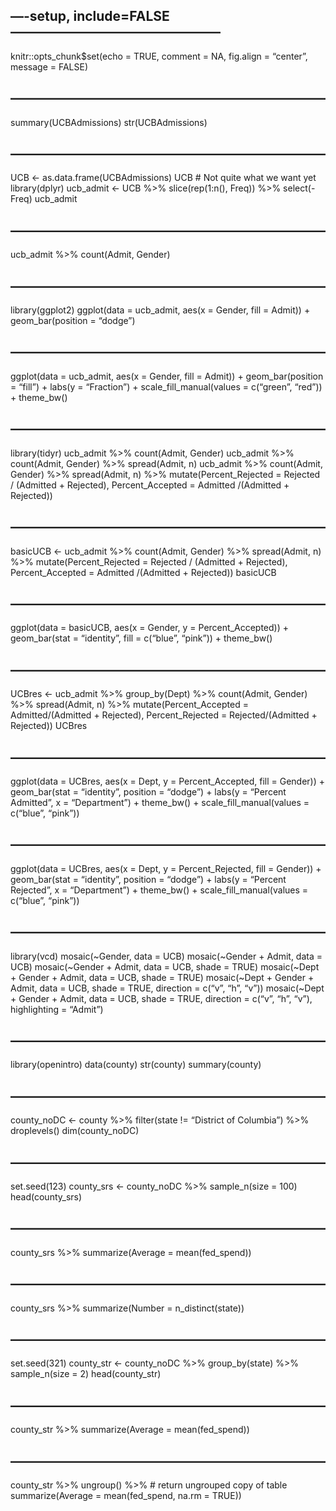 ## ----setup, include=FALSE------------------------------------------------
knitr::opts_chunk$set(echo = TRUE, comment = NA, fig.align = "center", message = FALSE)

## ------------------------------------------------------------------------
summary(UCBAdmissions)
str(UCBAdmissions)

## ------------------------------------------------------------------------
UCB <- as.data.frame(UCBAdmissions)
UCB
# Not quite what we want yet
library(dplyr)
ucb_admit <- UCB %>% 
  slice(rep(1:n(), Freq)) %>% 
  select(-Freq)
ucb_admit

## ------------------------------------------------------------------------
ucb_admit %>%
  count(Admit, Gender)

## ------------------------------------------------------------------------
library(ggplot2)
ggplot(data = ucb_admit, aes(x = Gender, fill = Admit)) + 
  geom_bar(position = "dodge")

## ------------------------------------------------------------------------
ggplot(data = ucb_admit, aes(x = Gender, fill = Admit)) + 
  geom_bar(position = "fill") + 
  labs(y = "Fraction") +
  scale_fill_manual(values = c("green", "red")) + 
  theme_bw()

## ------------------------------------------------------------------------
library(tidyr)
ucb_admit %>%
  count(Admit, Gender) 
ucb_admit %>%
  count(Admit, Gender) %>%
  spread(Admit, n)
ucb_admit %>%
  count(Admit, Gender) %>%
  spread(Admit, n) %>% 
  mutate(Percent_Rejected = Rejected / (Admitted + Rejected),
         Percent_Accepted = Admitted /(Admitted + Rejected))

## ------------------------------------------------------------------------
basicUCB <- ucb_admit %>%
  count(Admit, Gender) %>%
  spread(Admit, n) %>% 
  mutate(Percent_Rejected = Rejected / (Admitted + Rejected),
         Percent_Accepted = Admitted /(Admitted + Rejected))
basicUCB

## ------------------------------------------------------------------------
ggplot(data = basicUCB, aes(x = Gender, y = Percent_Accepted)) + 
  geom_bar(stat = "identity", fill = c("blue", "pink")) + 
  theme_bw()

## ------------------------------------------------------------------------
UCBres <- ucb_admit %>%
  group_by(Dept) %>%
  count(Admit, Gender) %>%
  spread(Admit, n) %>%
  mutate(Percent_Accepted = Admitted/(Admitted + Rejected), 
         Percent_Rejected = Rejected/(Admitted + Rejected))
UCBres

## ------------------------------------------------------------------------
ggplot(data = UCBres, aes(x = Dept, y = Percent_Accepted, fill = Gender)) + 
  geom_bar(stat = "identity", position = "dodge") + 
  labs(y = "Percent Admitted", x = "Department") + 
  theme_bw() + 
  scale_fill_manual(values = c("blue", "pink"))

## ------------------------------------------------------------------------
ggplot(data = UCBres, aes(x = Dept, y = Percent_Rejected, fill = Gender)) + 
  geom_bar(stat = "identity", position = "dodge") + 
  labs(y = "Percent Rejected", x = "Department") + 
  theme_bw() + 
  scale_fill_manual(values = c("blue", "pink"))

## ------------------------------------------------------------------------
library(vcd)
mosaic(~Gender, data = UCB)
mosaic(~Gender + Admit, data = UCB)
mosaic(~Gender + Admit, data = UCB, shade = TRUE)
mosaic(~Dept + Gender + Admit, data = UCB, shade = TRUE)
mosaic(~Dept + Gender + Admit, data = UCB, shade = TRUE, 
       direction = c("v", "h", "v"))
mosaic(~Dept + Gender + Admit, data = UCB, shade = TRUE, 
       direction = c("v", "h", "v"), highlighting = "Admit")

## ------------------------------------------------------------------------
library(openintro)
data(county)
str(county)
summary(county)

## ------------------------------------------------------------------------
county_noDC <- county %>% 
  filter(state != "District of Columbia") %>% 
  droplevels()
dim(county_noDC)

## ------------------------------------------------------------------------
set.seed(123)
county_srs <- county_noDC %>% 
  sample_n(size = 100)
head(county_srs)

## ------------------------------------------------------------------------
county_srs %>% 
  summarize(Average = mean(fed_spend))

## ------------------------------------------------------------------------
county_srs %>%
  summarize(Number = n_distinct(state))

## ------------------------------------------------------------------------
set.seed(321)
county_str <- county_noDC %>% 
  group_by(state) %>% 
  sample_n(size = 2)
head(county_str)

## ------------------------------------------------------------------------
county_str %>% 
  summarize(Average = mean(fed_spend))

## ------------------------------------------------------------------------
county_str %>% 
  ungroup() %>% # return ungrouped copy of table
  summarize(Average = mean(fed_spend, na.rm = TRUE))

